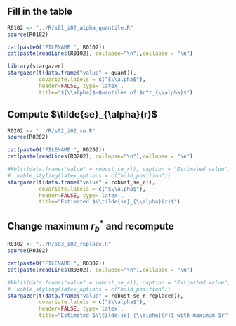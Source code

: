 ## Fill in the table

```r
R0102 <- "../R/s01_i02_alpha_quantile.R"
source(R0102)
```

```r
cat(paste0("FILENAME ", R0102))
cat(paste(readLines(R0102), collapse="\n"),collapse = "\n")
```

```r
library(stargazer)
stargazer(t(data.frame("value" = quant)), 
          covariate.labels = c("$\\alpha$"),
          header=FALSE, type='latex',
          title="${\\alpha}$-Quantiles of $r^*_{\\alpha}$")
```

## Compute $\tilde{se}_{\alpha}(r)$

```r
R0202 <- "../R/s02_i02_se.R"
source(R0202)
```

```r
cat(paste0("FILENAME ", R0202))
cat(paste(readLines(R0202), collapse="\n"),collapse = "\n")
```

```r
#kbl(t(data.frame("value" = robust_se_r)), caption = "Estimated value", booktabs = T, escape = FALSE) %>%
#  kable_styling(latex_options = c("hold_position"))
stargazer(t(data.frame("value" = robust_se_r)), 
          covariate.labels = c("$\\alpha$"),
          header=FALSE, type='latex',
          title="Estimated $\\tilde{se}_{\\alpha}(r)$")
```

## Change maximum $r^*_b$ and recompute

```r
R0302 <- "../R/s03_i02_replace.R"
source(R0302)
```

```r
cat(paste0("FILENAME ", R0302))
cat(paste(readLines(R0302), collapse="\n"),collapse = "\n")
```

```r
#kbl(t(data.frame("value" = robust_se_r)), caption = "Estimated value", booktabs = T, escape = FALSE) %>%
#  kable_styling(latex_options = c("hold_position"))
stargazer(t(data.frame("value" = robust_se_r_replaced)), 
          covariate.labels = c("$\\alpha$"),
          header=FALSE, type='latex',
          title="Estimated $\\tilde{se}_{\\alpha}(r)$ with maximum $r^*_b$ replaced")
```


